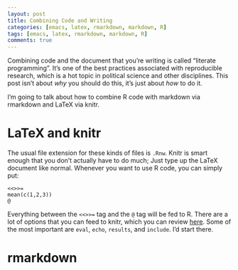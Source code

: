 ```yaml
---
layout: post
title: Combining Code and Writing
categories: [emacs, latex, rmarkdown, markdown, R]
tags: [emacs, latex, rmarkdown, markdown, R]
comments: true
---
```



Combining code and the document that you're writing is called
"literate programming". It's one of the best practices associated with
reproducible research, which is a hot topic in political science and
other disciplines. This post isn't about *why* you should do this,
it's just about *how* to do it.

I'm going to talk about how to combine R code with markdown via
rmarkdown and LaTeX via knitr.

# LaTeX and knitr
The usual file extension for these kinds of files is `.Rnw`. Knitr is
smart enough that you don't actually have to do much; Just type up the
LaTeX document like normal. Whenever you want to use R code, you can
simply put:

    <<>>=
    mean(c(1,2,3))
    @

Everything between the `<<>>=` tag and the `@` tag will be fed to
R. There are a lot of options that you can feed to knitr, which you
can review [here](http://yihui.name/knitr/options/). Some of the most
important are `eval`, `echo`, `results`, and `include`. I'd start
there. 

# rmarkdown 
